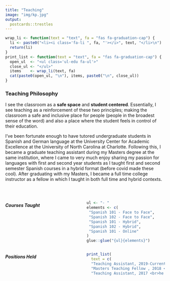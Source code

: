 ```yaml
---
title: "Teaching"
image: "img/kp.jpg"
output:
  postcards::trestles
---
```

<link rel="stylesheet" href="https://cdn.jsdelivr.net/gh/jpswalsh/academicons@1/css/academicons.min.css">


```r
wrap_li <- function(text = "text", fa = "fas fa-graduation-cap") {
  li <- paste0("<li><i class='fa-li ", fa, "'></i>", text, "</li>\n")
  return(li)
}
print_list <- function(text = "text", fa = "fas fa-graduation-cap") {
  open_ul  <- "<ul class='ul-edu fa-ul'>"
  close_ul <- "</ul>"
  items    <- wrap_li(text, fa)
  cat(paste0(open_ul, "\n"), items, paste0("\n", close_ul))
}
```

### Teaching Philosophy

<p align="justify">
I see the classroom as a **safe space** and **student centered**.
Essentially, I see teaching as a reinforcement of these two principles; making the classroom a safe and inclusive place for people (people in the broadest sense of the word) and also a place where the student feels in control of their education.

I've been fortunate enough to have tutored undergraduate students in Spanish and German language at the University Center for Academic Excellence at the University of North Carolina at Charlotte.
Following this, I became a graduate teaching assistant during my Masters degree at the same institution, where I came to very much enjoy sharing my passion for languages with first and second year students as I taught first and second semester Spanish courses in a hybrid format (before covid made these cool).
After graduating with my Masters, I became a full time college instructor as a fellow in which I taught in both full time and hybrid contexts.




</p>


<br>

:::: {style="display: grid; grid-template-columns: 1fr 1fr; grid-column-gap: 10px;"}

::: {}

##### Courses Taught

```r
ul <- "- "
elements <- c(
 "Spanish 101 - Face to Face",
 "Spanish 102 - Face to Face",
 "Spanish 101 - Hybrid",
 "Spanish 102 - Hybrid",
 "Spanish 101 - Online"
)
glue::glue("{ul}{elements}")
```

:::

::: {}

##### Positions Held

```r
print_list(
  text = c(
  "Teaching Assistant, 2019-Current <br>Rutgers University", 
  "Masters Teaching Fellow , 2018 <br>The University of North Carolina at Charlotte", 
  "Teaching Assistant, 2017 <br>he University of North Carolina at Charlotte"))
```

:::

::::
